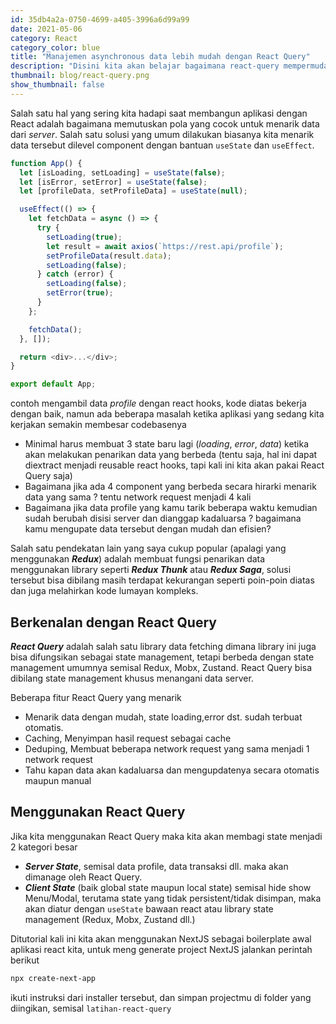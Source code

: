 ```yaml
---
id: 35db4a2a-0750-4699-a405-3996a6d99a99
date: 2021-05-06
category: React
category_color: blue
title: "Manajemen asynchronous data lebih mudah dengan React Query"
description: "Disini kita akan belajar bagaimana react-query mempermudah bagaimana kita mengatur asynchronous data di aplikasi react, mulai dari fetching, caching, synchronizing dan update server data"
thumbnail: blog/react-query.png
show_thumbnail: false
---
```


Salah satu hal yang sering kita hadapi saat membangun aplikasi dengan React adalah bagaimana memutuskan pola yang cocok untuk menarik data dari _server_. Salah satu solusi yang umum dilakukan biasanya kita menarik data tersebut dilevel component dengan bantuan `useState` dan `useEffect`. 

```javascript
function App() {
  let [isLoading, setLoading] = useState(false);
  let [isError, setError] = useState(false);
  let [profileData, setProfileData] = useState(null);

  useEffect(() => {
    let fetchData = async () => {
      try {
        setLoading(true);
        let result = await axios(`https://rest.api/profile`);
        setProfileData(result.data);
        setLoading(false);
      } catch (error) {
        setLoading(false);
        setError(true);
      }
    };

    fetchData();
  }, []);

  return <div>...</div>;
}

export default App;

```

contoh  mengambil data *profile* dengan react hooks, kode diatas bekerja dengan baik, namun ada beberapa masalah ketika aplikasi yang sedang kita kerjakan semakin membesar codebasenya

- Minimal harus membuat 3 state baru lagi (*loading*, *error*, *data*)  ketika akan melakukan penarikan data yang berbeda (tentu saja, hal ini dapat diextract menjadi reusable react hooks, tapi kali ini kita akan pakai React Query saja)
- Bagaimana jika ada 4 component yang berbeda secara hirarki menarik data yang sama ? tentu network request menjadi 4 kali
- Bagaimana jika data profile yang kamu tarik beberapa waktu kemudian sudah berubah disisi server dan dianggap kadaluarsa ? bagaimana kamu mengupate data tersebut dengan mudah dan efisien?

Salah satu pendekatan lain yang saya cukup popular (apalagi yang menggunakan ***Redux***) adalah membuat fungsi penarikan data menggunakan library seperti ***Redux Thunk*** atau ***Redux Saga***, solusi tersebut bisa dibilang masih terdapat kekurangan seperti poin-poin diatas dan juga melahirkan kode lumayan kompleks.

## Berkenalan dengan React Query

***React Query*** adalah salah satu library data fetching dimana library ini juga bisa difungsikan sebagai state management, tetapi berbeda dengan state management umumnya semisal Redux, Mobx, Zustand. React Query bisa dibilang state management khusus menangani data server. 

Beberapa fitur React Query yang menarik
- Menarik data dengan mudah, state loading,error dst. sudah terbuat otomatis. 
- Caching, Menyimpan hasil request sebagai cache
- Deduping, Membuat beberapa network request yang sama menjadi 1 network request
- Tahu kapan data akan kadaluarsa dan mengupdatenya secara otomatis maupun manual

## Menggunakan React Query

Jika kita menggunakan React Query maka kita akan membagi state menjadi 2 kategori besar
- ***Server State***, semisal data profile, data transaksi dll. maka akan dimanage oleh React Query.
- ***Client State*** (baik global state maupun local state) semisal hide show Menu/Modal, terutama state yang tidak persistent/tidak disimpan, maka akan diatur dengan `useState` bawaan react atau library state management (Redux, Mobx, Zustand dll.)

Ditutorial kali ini kita akan menggunakan NextJS sebagai boilerplate awal aplikasi react kita, untuk meng generate project NextJS jalankan perintah berikut

```bash
npx create-next-app
```
ikuti instruksi dari installer tersebut, dan simpan projectmu di folder yang diingikan, semisal `latihan-react-query`
